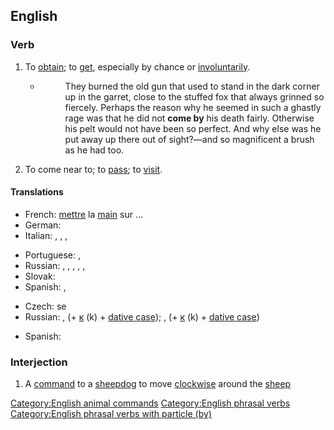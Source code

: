 ==English==

===Verb===
{{en-verb|comes by|coming by|came by}}

# {{lb|en|transitive}} To [[obtain]]; to [[get]], especially by chance or [[involuntarily]].
#: {{ux|en|A loyal friend is hard to '''come by'''.&emsp; {{nowrap|Somehow he '''came by''' a substantial fortune.}}}}
#* {{RQ:RJfrs AmtrPqr|1|030}}
#*: They burned the old gun that used to stand in the dark corner up in the garret, close to the stuffed fox that always grinned so fiercely. Perhaps the reason why he seemed in such a ghastly rage was that he did not '''come by''' his death fairly. Otherwise his pelt would not have been so perfect. And why else was he put away up there out of sight?—and so magnificent a brush as he had too.
# {{lb|en|intransitive}} To come near to; to [[pass]]; to [[visit]].
#: {{ux|en|Your beau '''came by''' while you were shopping.}}

====Translations====
{{trans-top|to get (''trans.'')}}
* French: [[mettre]] la [[main]] sur ...
* German: {{t+|de|bekommen}}
* Italian: {{t+|it|trovare}}, {{t+|it|reperire}}, {{t+|it|rinvenire}}, {{t+|it|imbattersi}}
{{trans-mid}}
* Portuguese: {{t+|pt|encontrar}}, {{t+|pt|pilhar}}
* Russian: {{t+|ru|добыва́ть|impf}}, {{t+|ru|добы́ть|pf}}, {{t+|ru|достава́ть|impf}}, {{t+|ru|доста́ть|pf}}, {{t+|ru|получа́ть|impf}}, {{t+|ru|получи́ть|pf}}
* Slovak: {{t|sk|zohnať}}
* Spanish: {{t+|es|encontrar}}, {{t+|es|hallar}}
{{trans-bottom}}

{{trans-top|to pass or visit (''intrans.'')}}
* Czech: {{t|cs|stavit}} se
* Russian: {{t+|ru|заходи́ть|impf}}, {{t+|ru|зайти́|pf}} (+ [[к]] (k) + [[dative case]]); {{t+|ru|загля́дывать|impf}}, {{t+|ru|загляну́ть|pf}} (+ [[к]] (k) + [[dative case]])
{{trans-mid}}
* Spanish: {{t+|es|visitar}}
{{trans-bottom}}

===Interjection===
{{en-interjection}}

# A [[command]] to a [[sheepdog]] to move [[clockwise]] around the [[sheep]]

[[Category:English animal commands]]
[[Category:English phrasal verbs]]
[[Category:English phrasal verbs with particle (by)]]